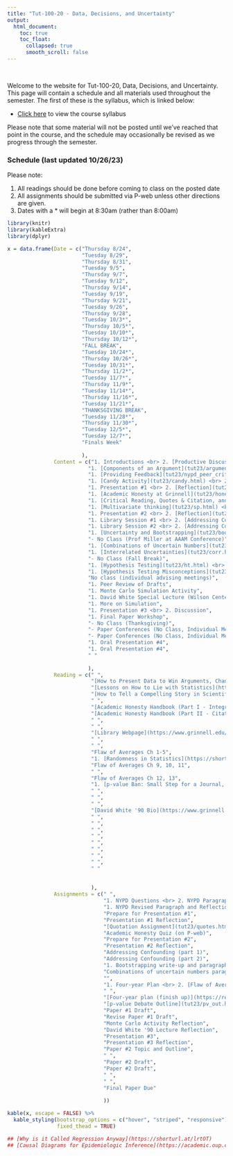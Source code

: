 ```yaml
---
title: "Tut-100-20 - Data, Decisions, and Uncertainty"
output:
  html_document:
    toc: true
    toc_float:
      collapsed: true
      smooth_scroll: false
---
```


$~$

Welcome to the website for Tut-100-20, Data, Decisions, and Uncertainty. This page will contain a schedule and all materials used throughout the semester. The first of these is the syllabus, which is linked below:

- [Click here](syllabusTut23.html) to view the course syllabus

Please note that some material will not be posted until we've reached that point in the course, and the schedule may occasionally be revised as we progress through the semester.

### Schedule (last updated 10/26/23)

Please note:

1. All readings should be done before coming to class on the posted date
2. All assignments should be submitted via P-web unless other directions are given.
3. Dates with a $*$ will begin at 8:30am (rather than 8:00am)

```r
library(knitr)
library(kableExtra)
library(dplyr)

x = data.frame(Date = c("Thursday 8/24", 
                        "Tuesday 8/29",
                        "Thursday 8/31",
                        "Tuesday 9/5",
                        "Thursday 9/7",
                        "Tuesday 9/12",
                        "Thursday 9/14",
                        "Tuesday 9/19",
                        "Thursday 9/21",
                        "Tuesday 9/26",
                        "Thursday 9/28",
                        "Tuesday 10/3*",
                        "Thursday 10/5*",
                        "Tuesday 10/10*",
                        "Thursday 10/12*",
                        "FALL BREAK",
                        "Tuesday 10/24*",
                        "Thursday 10/26*",
                        "Tuesday 10/31*",
                        "Thursday 11/2*",
                        "Tuesday 11/7*",
                        "Thursday 11/9*",
                        "Tuesday 11/14*",
                        "Thursday 11/16*",
                        "Tuesday 11/21*",
                        "THANKSGIVING BREAK",
                        "Tuesday 11/28*",
                        "Thursday 11/30*",
                        "Tuesday 12/5*",
                        "Tuesday 12/7*",
                        "Finals Week"
                        
                        ), 
               Content = c("1. Introductions <br> 2. [Productive Discussions](tut23/rf.pdf) <br> 3. [Discussion](tut23/discussion1.html)", 
                          "1. [Components of an Argument](tut23/arguments.pdf) <br> 2. [Descriptive Statistics](tut23/desc_v2.html) <br> 3. [NYPD Activity](tut23/nypd.html)",
                          "1. [Providing Feedback](tut23/nypd_peer_critiques.html) <br> 2. [NYPD Revisited](tut23/nypd_lies.html)",
                          "1. [Candy Activity](tut23/candy.html) <br> 2. [Presentation Tips](tut23/pres_tips.html) <br> 3. [Presentation #1 Prep](tut23/pres1_topics.html) <br>",
                          "1. Presentation #1 <br> 2. [Reflection](tut23/pres1_reflection.html)",
                          "1. [Academic Honesty at Grinnell](tut23/honesty.html)",
                          "1. [Critical Reading, Quotes & Citation, and things educated citizens should know (about statistics)](tut23/quotes.html)",
                          "1. [Multivariate thinking](tut23/sp.html) <br> 2. [Presentation #2 Prep](tut23/pres2.html)",
                          "1. Presentation #2 <br> 2. [Reflection](tut23/pres2_reflection.html)",
                          "1. Library Session #1 <br> 2. [Addressing Confounding (part 1)](tut23/sources.html)",
                          "1. Library Session #2 <br> 2. [Addressing Confounding (part 2)](tut23/eval.html)",
                          "1. [Uncertainty and Bootstrapping](tut23/boot.html) <br> 2. Planning for Spring 2024",
                          "- No Class (Prof Miller at AAAM Conference)",
                          "1. [Combinations of Uncertain Numbers](tut23/rvs.html) <br> 2. [Planning for Spring 2024 (part 2)](tut23/planning_p2.html)",
                          "1. [Interrelated Uncertainties](tut23/corr.html) <br> 2. [Four-year plan (part 1)](tut23/four_planning.html)",
                          "- No Class (Fall Break)",
                          "1. [Hypothesis Testing](tut23/ht.html) <br> 2. [Four-year plan (part 2)](tut23/four_planning2.html)",
                          "1. [Hypothesis Testing Misconceptions](tut23/pv.html)",
                          "No class (individual advising meetings)",
                          "1. Peer Review of Drafts",
                          "1. Monte Carlo Simulation Activity",
                          "1. David White Special Lecture (Wilson Center)",
                          "1. More on Simulation",
                          "1. Presentation #3 <br> 2. Discussion",
                          "1. Final Paper Workshop",
                          "- No Class (Thanksgiving)",
                          "- Paper Conferences (No Class, Individual Meetings)",
                          "- Paper Conferences (No Class, Individual Meetings)",
                          "1. Oral Presentation #4",
                          "1. Oral Presentation #4",
                          " "
                          
                          ),
               Reading = c(" ", 
                           "[How to Present Data to Win Arguments, Change Minds, and Save Lives](https://shorturl.at/qsVYZ)",
                           "[Lessons on How to Lie with Statistics](https://shorturl.at/qrwyY)",
                           "[How to Tell a Compelling Story in Scientific Presentations](https://www.nature.com/articles/d41586-021-03603-2)",
                           " ",
                           "[Academic Honesty Handbook (Part I - Integrity)](https://www.grinnell.edu/about/leadership/offices-services/academic-advising/resources)",
                           "[Academic Honesty Handbook (Part II - Citation)](https://www.grinnell.edu/about/leadership/offices-services/academic-advising/resources)",
                           " ",
                           " ",
                           "[Library Webpage](https://www.grinnell.edu/academics/libraries/students/research)",
                           " ",
                           " ",
                           "Flaw of Averages Ch 1-5",
                           "1. [Randomness in Statistics](https://shorturl.at/oGJW3) <br> 2. Flaw of Averages Ch 6, 7, 8",
                           "Flaw of Averages Ch 9, 10, 11",
                           " ",
                           "Flaw of Averages Ch 12, 13",
                           "1. [p-value Ban: Small Step for a Journal, Giant Leap for Science](https://www.sciencenews.org/blog/context/p-value-ban-small-step-journal-giant-leap-science) <br> 2. [p-values are Just the Tip of the Iceberg](https://www.nature.com/articles/520612a)",
                           " ",
                           " ",
                           " ",
                           "[David White '90 Bio](https://www.grinnell.edu/user/white)",
                           " ",
                           " ",
                           " ",
                           " ",
                           " ",
                           " ",
                           " ",
                           " ",
                           " "
                           
                           
                           ),
               Assignments = c(" ", 
                               "1. NYPD Questions <br> 2. NYPD Paragraph",
                               "1. NYPD Revised Paragraph and Reflection <br> 2. NYPD Revisited Questions",
                               "Prepare for Presentation #1",
                               "Presentation #1 Reflection",
                               "[Quotation Assignment](tut23/quotes.html)",
                               "Academic Honesty Quiz (on P-web)",
                               "Prepare for Presentation #2",
                               "Presentation #2 Reflection",
                               "Addressing Confounding (part 1)",
                               "Addressing Confounding (part 2)",
                               "1. Bootstrapping write-up and paragraph <br> 2. [Planning for Spring 2024](tut23/planning_p1.html)",
                               "Combinations of uncertain numbers paragraph",
                               "",
                               "1. Four-year Plan <br> 2. [Flaw of Averages Sign-up](tut23/paper1.pdf)",
                               " ",
                               "[Four-year plan (finish up)](https://remiller1450.github.io/tut23/four_planning.html)",
                               "[p-value Debate Outline](tut23/pv_out.html)",
                               "Paper #1 Draft",
                               "Revise Paper #1 Draft",
                               "Monte Carlo Activity Reflection",
                               "David White '90 Lecture Reflection", 
                               "Presentation #3",
                               "Presentation #3 Reflection",
                               "Paper #2 Topic and Outline",
                               " ",
                               "Paper #2 Draft",
                               "Paper #2 Draft",
                               " ",
                               " ",
                               "Final Paper Due"
                               
                               ))

kable(x, escape = FALSE) %>%
  kable_styling(bootstrap_options = c("hover", "striped", "responsive"),
                fixed_thead = TRUE)

## [Why is it Called Regression Anyway](https://shorturl.at/lrtOT)
## [Causal Diagrams for Epidemiologic Inference](https://academic.oup.com/book/8266/chapter/153863534)
```